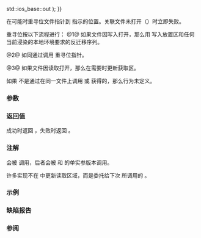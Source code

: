 {{cpp/io/basic_filebuf/title |seekpos}}
{{cpp/io/basic_filebuf/navbar}}
{{ddcl |1=
protected:
virtual pos_type seekpos( pos_type sp,
                          std::ios_base::openmode which = std::ios_base::in {{!}} std::ios_base::out );
}}

在可能时重寻位文件指针到 {{c|sp}} 指示的位置。关联文件未打开（{{c|1=is_open() == false}}）时立即失败。

重寻位按以下流程进行：
@1@ 如果文件因写入打开，那么用 {{lc|overflow()}} 写入放置区和任何当前浸染的本地环境要求的反迁移序列。

@2@ 如同通过调用 {{lc|std::fsetpos()}} 重寻位指针。

@3@ 如果文件因读取打开，那么在需要时更新获取区。

如果 {{c|sp}} 不是通过在同一文件上调用 {{lc|seekoff()}} 或 {{tt|seekpos()}} 获得的，那么行为未定义。

===参数===
{{par begin}}
{{par|sp|之前在同一文件上调用 {{lc|seekoff()}} 或 {{tt|seekpos()}} 获得的文件位置}}
{{par|which|定义会影响到的输入和/或输出序列。它可以是下列常量之一或它们的组合：
{{cpp/io/ios_base/openmode streambuf consts}}}}
{{par end}}

===返回值===
成功时返回 {{c|sp}}，失败时返回 {{c|pos_type(off_type(-1))}}。

===注解===
{{tt|seekpos()}} 会被 {{lc|std::basic_streambuf::pubseekpos()}} 调用，后者会被 {{lc|std::basic_istream::seekg()}} 和 {{lc|std::basic_ostream::seekp()}} 的单实参版本调用。

许多实现不在 {{tt|seekpos()}} 中更新读取区域，而是委托给下次 {{lc|sgetc()}} 所调用的 {{lc|underflow()}}。

===示例===
{{example
|在一些实现中，{{tt|seekpos()}} 清空读取区域并需要第二个 {{tt|underflow()}} 以观测效果。
|code=
#include &lt;fstream&gt;
#include &lt;iostream&gt;

struct mybuf : std::filebuf
{
    pos_type seekpos(pos_type sp, std::ios_base::openmode which)
    {
        std::cout &lt;&lt; "在 seekpos(" &lt;&lt; sp &lt;&lt; ") 前，读取区域的大小是 "
                  &lt;&lt; egptr() - eback() &lt;&lt; "，其中有 "
                  &lt;&lt; egptr() - gptr() &lt;&lt; " 个可用读取位置。\n";
        
        pos_type rc = std::filebuf::seekpos(sp, which);
        
        std::cout &lt;&lt; "seekpos() 返回 " &lt;&lt; rc &lt;&lt; "。\n在调用后，"
                  &lt;&lt; "读取区域的大小是 "
                  &lt;&lt; egptr() - eback() &lt;&lt; "，其中有 "
                  &lt;&lt; egptr() - gptr() &lt;&lt; " 个可用读取位置。\n";
// 如果 seekpos() 清空获取区就取消注释
//        std::filebuf::underflow();
//        std::cout &lt;&lt; "在强制 underflow() 后，读取区域的大小是 "
//                  &lt;&lt; egptr() - eback() &lt;&lt; "，其中有 "
//                  &lt;&lt; egptr() - gptr() &lt;&lt; " 个可用读取位置。\n";
        
        return rc;
    }
};

int main()
{
    mybuf buf;
    buf.open("test.txt", std::ios_base::in);
    std::istream stream(&amp;buf);
    stream.get(); // 读一个字符以强制 underflow()
    stream.seekg(2);
}
|p=true
|output=
在 seekpos(2) 前，读取区域的大小是 110，其中有 109 个可用读取位置。
seekpos() 返回 2。
在调用后，读取区域的大小是 110，其中有 108 个可用读取位置。
}}

===缺陷报告===
{{dr list begin}}
{{dr list item|wg=lwg|dr=55|std=C++98|before={{tt|seekpos}} 在失败时返回了未定义的无效流位置|after=失败时返回 {{c|pos_type(off_type(-1))}}}}
{{dr list item|wg=lwg|dr=171|std=C++98|before=重寻位的流程不明确|after=使之明确}}
{{dr list end}}

===参阅===
{{dsc begin}}
{{dsc inc|cpp/io/basic_streambuf/dsc pubseekpos}}
{{dsc inc|cpp/io/basic_filebuf/dsc seekoff}}
{{dsc inc|cpp/io/c/dsc fseek}}
{{dsc end}}

{{langlinks|de|en|es|fr|it|ja|pt|ru}}